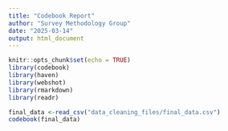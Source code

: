 ```yaml
---
title: "Codebook Report"
author: "Survey Methodology Group"
date: "2025-03-14"
output: html_document
---
```


```r
knitr::opts_chunk$set(echo = TRUE)
library(codebook)
library(haven)
library(webshot)
library(rmarkdown)
library(readr)

```


```r


final_data <-read_csv("data_cleaning_files/final_data.csv")
codebook(final_data)
```




